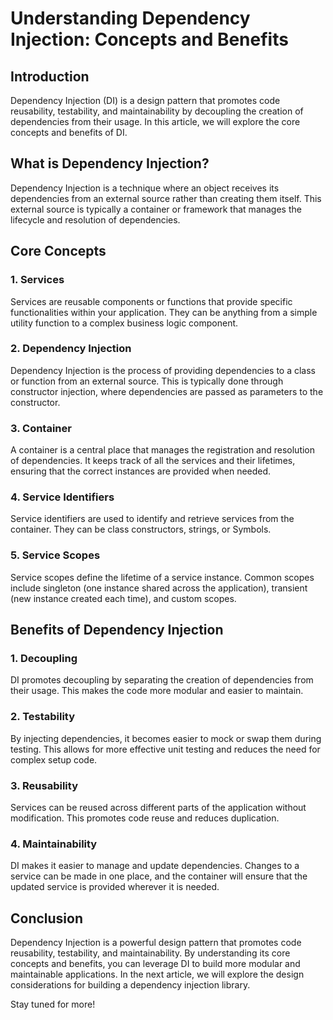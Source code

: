 # Understanding Dependency Injection: Concepts and Benefits

## Introduction

Dependency Injection (DI) is a design pattern that promotes code reusability, testability, and maintainability by decoupling the creation of dependencies from their usage. In this article, we will explore the core concepts and benefits of DI.

## What is Dependency Injection?

Dependency Injection is a technique where an object receives its dependencies from an external source rather than creating them itself. This external source is typically a container or framework that manages the lifecycle and resolution of dependencies.

## Core Concepts

### 1. Services

Services are reusable components or functions that provide specific functionalities within your application. They can be anything from a simple utility function to a complex business logic component.

### 2. Dependency Injection

Dependency Injection is the process of providing dependencies to a class or function from an external source. This is typically done through constructor injection, where dependencies are passed as parameters to the constructor.

### 3. Container

A container is a central place that manages the registration and resolution of dependencies. It keeps track of all the services and their lifetimes, ensuring that the correct instances are provided when needed.

### 4. Service Identifiers

Service identifiers are used to identify and retrieve services from the container. They can be class constructors, strings, or Symbols.

### 5. Service Scopes

Service scopes define the lifetime of a service instance. Common scopes include singleton (one instance shared across the application), transient (new instance created each time), and custom scopes.

## Benefits of Dependency Injection

### 1. Decoupling

DI promotes decoupling by separating the creation of dependencies from their usage. This makes the code more modular and easier to maintain.

### 2. Testability

By injecting dependencies, it becomes easier to mock or swap them during testing. This allows for more effective unit testing and reduces the need for complex setup code.

### 3. Reusability

Services can be reused across different parts of the application without modification. This promotes code reuse and reduces duplication.

### 4. Maintainability

DI makes it easier to manage and update dependencies. Changes to a service can be made in one place, and the container will ensure that the updated service is provided wherever it is needed.

## Conclusion

Dependency Injection is a powerful design pattern that promotes code reusability, testability, and maintainability. By understanding its core concepts and benefits, you can leverage DI to build more modular and maintainable applications. In the next article, we will explore the design considerations for building a dependency injection library.

Stay tuned for more!